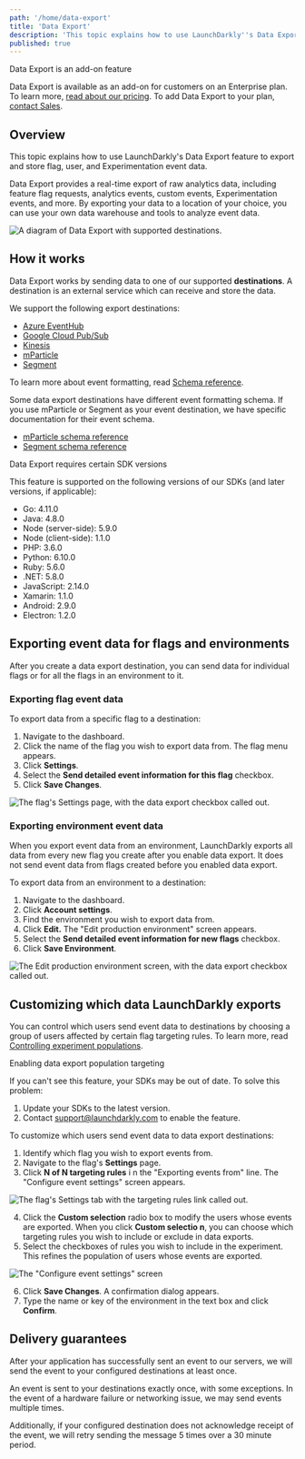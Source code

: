 ```yaml
---
path: '/home/data-export'
title: 'Data Export'
description: 'This topic explains how to use LaunchDarkly''s Data Export feature to export and store flag, user, and Experimentation event data. Data Export provides a real-time export of raw analytics data, including feature flag requests, analytics events, custom events, Experimentation events, and more.'
published: true
---
```


<Callout intent="primary">
  <CalloutTitle>Data Export is an add-on feature</CalloutTitle>
  <CalloutDescription>

Data Export is available as an add-on for customers on an Enterprise plan. To learn more, [read about our pricing](https://launchdarkly.com/pricing/). To add Data Export to your plan, [contact Sales](https://launchdarkly.com/contact-sales/).

  </CalloutDescription>
</Callout>

## Overview

This topic explains how to use LaunchDarkly's Data Export feature to export and store flag, user, and Experimentation event data.

Data Export provides a real-time export of raw analytics data, including feature flag requests, analytics events, custom events, Experimentation events, and more. By exporting your data to a location of your choice, you can use your own data warehouse and tools to analyze event data.

![A diagram of Data Export with supported destinations.](../images/data-export.png)

## How it works

Data Export works by sending data to one of our supported **destinations**. A destination is an external service which can receive and store the data.

We support the following export destinations:

- [Azure EventHub](/home/data-export/event-hub)
- [Google Cloud Pub/Sub](/home/data-export/google-pubsub)
- [Kinesis](/home/data-export/kinesis)
- [mParticle](/home/data-export/mparticle)
- [Segment](/home/data-export/segment)

To learn more about event formatting, read [Schema reference](/home/data-export/schema-reference).

Some data export destinations have different event formatting schema. If you use mParticle or Segment as your event destination, we have specific documentation for their event schema.

* [mParticle schema reference](/home/data-export/mparticle-schema-reference)
* [Segment schema reference](/home/data-export/segment-schema-reference)

<Callout intent="info">
<CalloutTitle>Data Export requires certain SDK versions</CalloutTitle>
<CalloutDescription>

This feature is supported on the following versions of our SDKs (and later versions, if applicable):

* Go: 4.11.0
* Java: 4.8.0
* Node (server-side): 5.9.0
* Node (client-side): 1.1.0
* PHP: 3.6.0
* Python: 6.10.0
* Ruby: 5.6.0
* .NET: 5.8.0
* JavaScript: 2.14.0
* Xamarin: 1.1.0
* Android: 2.9.0
* Electron: 1.2.0

</CalloutDescription>
</Callout>

## Exporting event data for flags and environments

After you create a data export destination, you can send data for individual flags or for all the flags in an environment to it.

### Exporting flag event data

To export data from a specific flag to a destination:

1. Navigate to the dashboard.
2. Click the name of the flag you wish to export data from. The flag menu appears.
3. Click **Settings**.
4. Select the **Send detailed event information for this flag** checkbox.
5. Click **Save Changes**.

![The flag's Settings page, with the data export checkbox called out.](../images/data-export-detailed-event-info-callout.png)


### Exporting environment event data

When you export event data from an environment, LaunchDarkly exports all data from every new flag you create after you enable data export. It does not send event data from flags created before you enabled data export.

To export data from an environment to a destination:

1. Navigate to the dashboard.
2. Click **Account settings**.
3. Find the environment you wish to export data from.
4. Click **Edit.** The "Edit production environment" screen appears.
5. Select the **Send detailed event information for new flags** checkbox.
6. Click **Save Environment**.

![The Edit production environment screen, with the data export checkbox called out.](../images/data-export-env-detailed-event-info-callout.png)


## Customizing which data LaunchDarkly exports

You can control which users send event data to destinations by choosing a group of users affected by certain flag targeting rules. To learn more, read [Controlling experiment populations](/home/experimentation/populations).

<Callout intent="alert">
  <CalloutTitle>Enabling data export population targeting</CalloutTitle>
<CalloutDescription>

If you can't see this feature, your SDKs may be out of date. To solve this problem:

1. Update your SDKs to the latest version.
2. Contact [support@launchdarkly.com](mailto:support@launchdarkly.com) to enable the feature.

</CalloutDescription>

</Callout>

To customize which users send event data to data export destinations:

1. Identify which flag you wish to export events from.
2. Navigate to the flag's **Settings** page.
3. Click **N of N targeting rules** i
n the "Exporting events from" line. The "Configure event settings" screen appears.


![The flag's Settings tab with the targeting rules link called out.](../images/flag-settings-data-export-targeting-rules-callout.png)


4. Click the **Custom selection** radio box to modify the users whose events are exported. When you click **Custom selectio
n**, you can choose which targeting rules you wish to include or exclude in data exports.
5. Select the checkboxes of rules you wish to include in the experiment. This refines the population of users whose events are exported.

![The "Configure event settings" screen](../images/experiments-rules-custom-selection.png)


6. Click **Save Changes**. A confirmation dialog appears.
7. Type the name or key of the environment in the text box and click **Confirm**.

## Delivery guarantees

After your application has successfully sent an event to our servers, we will send the event to your configured destinations at least once.

An event is sent to your destinations exactly once, with some exceptions. In the event of a hardware failure or networking issue, we may send events multiple times.

Additionally, if your configured destination does not acknowledge receipt of the event, we will retry sending the message 5 times over a 30 minute period.

